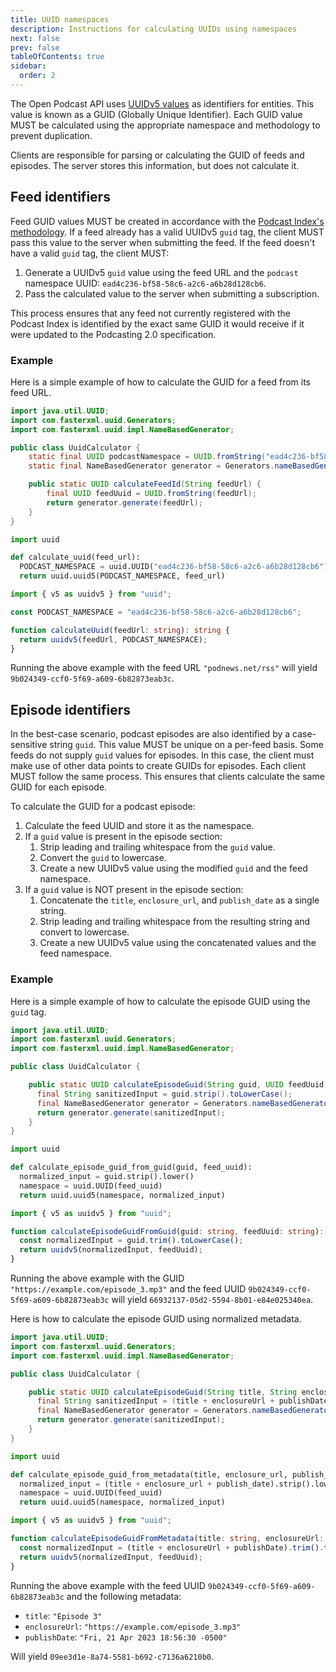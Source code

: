```yaml
---
title: UUID namespaces
description: Instructions for calculating UUIDs using namespaces
next: false
prev: false
tableOfContents: true
sidebar:
  order: 2
---
```


The Open Podcast API uses [UUIDv5 values](https://www.rfc-editor.org/rfc/rfc9562.html#name-uuid-version-5) as identifiers for entities. This value is known as a GUID (Globally Unique Identifier). Each GUID value MUST be calculated using the appropriate namespace and methodology to prevent duplication.

Clients are responsible for parsing or calculating the GUID of feeds and episodes. The server stores this information, but does not calculate it.

## Feed identifiers

Feed GUID values MUST be created in accordance with the [Podcast Index's methodology](https://github.com/Podcastindex-org/podcast-namespace/blob/main/docs/tags/guid.md). If a feed already has a valid UUIDv5 `guid` tag, the client MUST pass this value to the server when submitting the feed. If the feed doesn't have a valid `guid` tag, the client MUST:

1. Generate a UUIDv5 `guid` value using the feed URL and the `podcast` namespace UUID: `ead4c236-bf58-58c6-a2c6-a6b28d128cb6`.
1. Pass the calculated value to the server when submitting a subscription.

This process ensures that any feed not currently registered with the Podcast Index is identified by the exact same GUID it would receive if it were updated to the Podcasting 2.0 specification.

### Example

Here is a simple example of how to calculate the GUID for a feed from its feed URL.

<Tabs>
  <TabItem label="Java">

  ```java
  import java.util.UUID;
  import com.fasterxml.uuid.Generators;
  import com.fasterxml.uuid.impl.NameBasedGenerator;

  public class UuidCalculator {
      static final UUID podcastNamespace = UUID.fromString("ead4c236-bf58-58c6-a2c6-a6b28d128cb6");
      static final NameBasedGenerator generator = Generators.nameBasedGenerator(podcastNamespace);

      public static UUID calculateFeedId(String feedUrl) {
          final UUID feedUuid = UUID.fromString(feedUrl);
          return generator.generate(feedUrl);
      }
  }
  ```
  
  </TabItem>
  <TabItem label="Python">

  ```py
  import uuid
  
  def calculate_uuid(feed_url):
    PODCAST_NAMESPACE = uuid.UUID("ead4c236-bf58-58c6-a2c6-a6b28d128cb6")
    return uuid.uuid5(PODCAST_NAMESPACE, feed_url)
  ```
  
  </TabItem>
  <TabItem label="Typescript">

  ```ts
  import { v5 as uuidv5 } from "uuid";

  const PODCAST_NAMESPACE = "ead4c236-bf58-58c6-a2c6-a6b28d128cb6";

  function calculateUuid(feedUrl: string): string {
    return uuidv5(feedUrl, PODCAST_NAMESPACE);
  }
  ```

  </TabItem>
</Tabs>

Running the above example with the feed URL `"podnews.net/rss"` will yield `9b024349-ccf0-5f69-a609-6b82873eab3c`.

## Episode identifiers

In the best-case scenario, podcast episodes are also identified by a case-sensitive string `guid`. This value MUST be unique on a per-feed basis. Some feeds do not supply `guid` values for episodes. In this case, the client must make use of other data points to create GUIDs for episodes. Each client MUST follow the same process. This ensures that clients calculate the same GUID for each episode.

To calculate the GUID for a podcast episode:

1. Calculate the feed UUID and store it as the namespace.
1. If a `guid` value is present in the episode section:
   1. Strip leading and trailing whitespace from the `guid` value.
   1. Convert the `guid` to lowercase.
   1. Create a new UUIDv5 value using the modified `guid` and the feed namespace.
1. If a `guid` value is NOT present in the episode section:
   1. Concatenate the `title`, `enclosure_url`, and `publish_date` as a single string.
   1. Strip leading and trailing whitespace from the resulting string and convert to lowercase.
   1. Create a new UUIDv5 value using the concatenated values and the feed namespace.

### Example

Here is a simple example of how to calculate the episode GUID using the `guid` tag.

<Tabs>
  <TabItem label="Java">

  ```java
  import java.util.UUID;
  import com.fasterxml.uuid.Generators;
  import com.fasterxml.uuid.impl.NameBasedGenerator;

  public class UuidCalculator {

      public static UUID calculateEpisodeGuid(String guid, UUID feedUuid) {
        final String sanitizedInput = guid.strip().toLowerCase();
        final NameBasedGenerator generator = Generators.nameBasedGenerator(feedUuid);
        return generator.generate(sanitizedInput);
      }
  }
  ```
  
  </TabItem>
  <TabItem label="Python">

  ```py
  import uuid

  def calculate_episode_guid_from_guid(guid, feed_uuid):
    normalized_input = guid.strip().lower()
    namespace = uuid.UUID(feed_uuid)
    return uuid.uuid5(namespace, normalized_input)
  ```
    
  </TabItem>
  <TabItem label="Typescript">

  ```ts
  import { v5 as uuidv5 } from "uuid";

  function calculateEpisodeGuidFromGuid(guid: string, feedUuid: string): string {
    const normalizedInput = guid.trim().toLowerCase();
    return uuidv5(normalizedInput, feedUuid);
  }
  ```
  
  </TabItem>
</Tabs>

Running the above example with the GUID `"https://example.com/episode_3.mp3"` and the feed UUID `9b024349-ccf0-5f69-a609-6b82873eab3c` will yield `66932137-05d2-5594-8b01-e84e025340ea`.

Here is how to calculate the episode GUID using normalized metadata.

<Tabs>
  <TabItem label="Java">

  ```java
  import java.util.UUID;
  import com.fasterxml.uuid.Generators;
  import com.fasterxml.uuid.impl.NameBasedGenerator;

  public class UuidCalculator {

      public static UUID calculateEpisodeGuid(String title, String enclosureUrl, String publishDate, UUID feedUuid) {
        final String sanitizedInput = (title + enclosureUrl + publishDate).strip();
        final NameBasedGenerator generator = Generators.nameBasedGenerator(feedUuid);
        return generator.generate(sanitizedInput);
      }
  }
  ```
  
  </TabItem>
  <TabItem label="Python">

  ```py
  import uuid

  def calculate_episode_guid_from_metadata(title, enclosure_url, publish_date, feed_uuid):
    normalized_input = (title + enclosure_url + publish_date).strip().lower()
    namespace = uuid.UUID(feed_uuid)
    return uuid.uuid5(namespace, normalized_input)
  ```
    
  </TabItem>
  <TabItem label="Typescript">

  ```ts
  import { v5 as uuidv5 } from "uuid";

  function calculateEpisodeGuidFromMetadata(title: string, enclosureUrl: string, publishDate: string, feedUuid: string): string {
    const normalizedInput = (title + enclosureUrl + publishDate).trim().toLowerCase();
    return uuidv5(normalizedInput, feedUuid);
  }
  ```
  
  </TabItem>
</Tabs>

Running the above example with the feed UUID `9b024349-ccf0-5f69-a609-6b82873eab3c` and the following metadata:

- `title`: `"Episode 3"`
- `enclosureUrl`: `"https://example.com/episode_3.mp3"`
- `publishDate`: `"Fri, 21 Apr 2023 18:56:30 -0500"`

Will yield `09ee3d1e-8a74-5581-b692-c7136a6210b0`.

